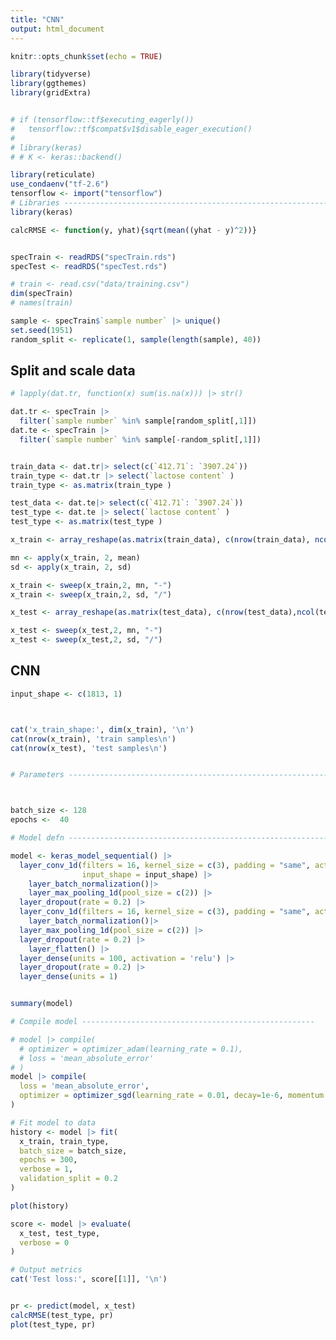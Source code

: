 ```yaml
---
title: "CNN"
output: html_document
---
```


```r
knitr::opts_chunk$set(echo = TRUE)
```




```r
library(tidyverse)
library(ggthemes)
library(gridExtra)


# if (tensorflow::tf$executing_eagerly())
#   tensorflow::tf$compat$v1$disable_eager_execution()
# 
# library(keras)
# # K <- keras::backend()

library(reticulate)
use_condaenv("tf-2.6") 
tensorflow <- import("tensorflow")
# Libraries ---------------------------------------------------------------
library(keras)
```

```r

calcRMSE <- function(y, yhat){sqrt(mean((yhat - y)^2))}


specTrain <- readRDS("specTrain.rds")
specTest <- readRDS("specTest.rds")

# train <- read.csv("data/training.csv")
dim(specTrain)
# names(train)

sample <- specTrain$`sample number` |> unique()
set.seed(1951)
random_split <- replicate(1, sample(length(sample), 40))
```




## Split and scale data

```r

# lapply(dat.tr, function(x) sum(is.na(x))) |> str()

dat.tr <- specTrain |> 
  filter(`sample number` %in% sample[random_split[,1]])
dat.te <- specTrain |> 
  filter(`sample number` %in% sample[-random_split[,1]])


train_data <- dat.tr|> select(c(`412.71`: `3907.24`))
train_type <- dat.tr |> select(`lactose content` )
train_type <- as.matrix(train_type )

test_data <- dat.te|> select(c(`412.71`: `3907.24`))
test_type <- dat.te |> select(`lactose content` )
test_type <- as.matrix(test_type )

x_train <- array_reshape(as.matrix(train_data), c(nrow(train_data), ncol(train_data)), order = "F")

mn <- apply(x_train, 2, mean)
sd <- apply(x_train, 2, sd)

x_train <- sweep(x_train,2, mn, "-")
x_train <- sweep(x_train,2, sd, "/")

x_test <- array_reshape(as.matrix(test_data), c(nrow(test_data),ncol(test_data)), order = "F")

x_test <- sweep(x_test,2, mn, "-")
x_test <- sweep(x_test,2, sd, "/")


```

## CNN


```r


input_shape <- c(1813, 1)



cat('x_train_shape:', dim(x_train), '\n')
cat(nrow(x_train), 'train samples\n')
cat(nrow(x_test), 'test samples\n')


# Parameters --------------------------------------------------------------



batch_size <- 128
epochs <-  40
```


```r
# Model defn --------------------------------------------------------------

model <- keras_model_sequential() |>
  layer_conv_1d(filters = 16, kernel_size = c(3), padding = "same", activation = 'relu', kernel_initializer = "he_uniform",
                input_shape = input_shape) |> 
    layer_batch_normalization()|>
    layer_max_pooling_1d(pool_size = c(2)) |>
  layer_dropout(rate = 0.2) |>
  layer_conv_1d(filters = 16, kernel_size = c(3), padding = "same", activation = 'relu',kernel_initializer = "he_uniform") |>
    layer_batch_normalization()|>
  layer_max_pooling_1d(pool_size = c(2)) |>
  layer_dropout(rate = 0.2) |>
    layer_flatten() |> 
  layer_dense(units = 100, activation = 'relu') |> 
  layer_dropout(rate = 0.2) |> 
  layer_dense(units = 1)


summary(model)
```


```r

# Compile model ----------------------------------------------------

# model |> compile(
  # optimizer = optimizer_adam(learning_rate = 0.1),
  # loss = 'mean_absolute_error'
# )
model |> compile(
  loss = 'mean_absolute_error',
  optimizer = optimizer_sgd(learning_rate = 0.01, decay=1e-6, momentum = 0.9, nesterov = TRUE)
)

# Fit model to data
history <- model |> fit(
  x_train, train_type,
  batch_size = batch_size,
  epochs = 300,
  verbose = 1,
  validation_split = 0.2
)


```


```r

plot(history)

score <- model |> evaluate(
  x_test, test_type,
  verbose = 0
)

# Output metrics
cat('Test loss:', score[[1]], '\n')


pr <- predict(model, x_test)
calcRMSE(test_type, pr)
plot(test_type, pr)
```

